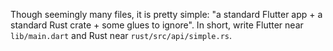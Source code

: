 Though seemingly many files, it is pretty simple:
"a standard Flutter app + a standard Rust crate + some glues to ignore".
In short, write Flutter near `lib/main.dart` and Rust near `rust/src/api/simple.rs`.
